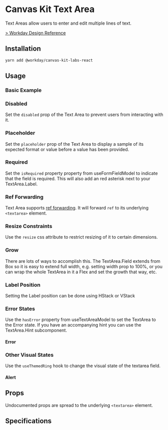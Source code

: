 


<Meta title="Labs/Inputs/Text Area/React" component={TextArea} />

# Canvas Kit Text Area

Text Areas allow users to enter and edit multiple lines of text.

[> Workday Design Reference](https://design.workday.com/components/inputs/text-area)

## Installation

```sh
yarn add @workday/canvas-kit-labs-react
```

## Usage

### Basic Example

<ExampleCodeBlock code={Basic} />

### Disabled

Set the `disabled` prop of the Text Area to prevent users from interacting with it.

<ExampleCodeBlock code={Disabled} />

### Placeholder

Set the `placeholder` prop of the Text Area to display a sample of its expected format or value
before a value has been provided.

<ExampleCodeBlock code={Placeholder} />

### Required

Set the `isRequired` property property from useFormFieldModel to indicate that the field is
required. This will also add an red asterisk next to your TextArea.Label.

<ExampleCodeBlock code={Required} />

### Ref Forwarding

Text Area supports [ref forwarding](https://reactjs.org/docs/forwarding-refs.html). It will forward
`ref` to its underlying `<textarea>` element.

<ExampleCodeBlock code={RefForwarding} />

### Resize Constraints

Use the `resize` css attribute to restrict resizing of it to certain dimensions.

<ExampleCodeBlock code={ResizeConstraints} />

### Grow

There are lots of ways to accomplish this. The TextArea.Field extends from Box so it is easy to
extend full width, e.g. setting width prop to 100%, or you can wrap the whole TextArea in it a Flex
and set the growth that way, etc.

<ExampleCodeBlock code={Grow} />

### Label Position

Setting the Label position can be done using HStack or VStack

<ExampleCodeBlock code={LabelPosition} />

### Error States

Use the `hasError` property from useTextAreaModel to set the TextArea to the Error state. If you
have an accompanying hint you can use the TextArea.Hint subcomponent.

#### Error

<ExampleCodeBlock code={Error} />

### Other Visual States

Use the `useThemedRing` hook to change the visual state of the textarea field.

#### Alert

<ExampleCodeBlock code={Alert} />

## Props

Undocumented props are spread to the underlying `<textarea>` element.

<ArgsTable of={TextArea} />

## Specifications

<Specifications file="TextArea.spec.ts" name="Text Area" />

